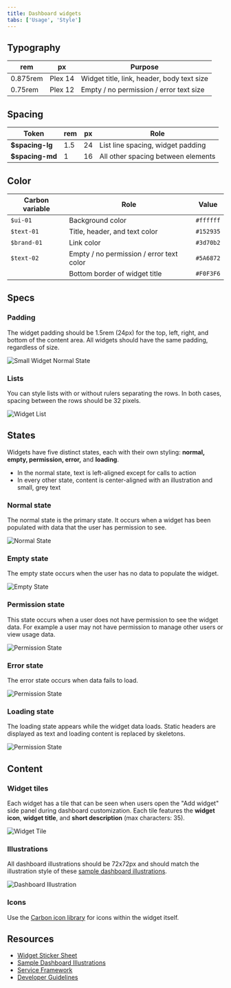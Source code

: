 ```yaml
---
title: Dashboard widgets
tabs: ['Usage', 'Style']
---
```


## Typography

| rem      | px      | Purpose                                    |
| -------- | ------- | ------------------------------------------ |
| 0.875rem | Plex 14 | Widget title, link, header, body text size |
| 0.75rem  | Plex 12 | Empty / no permission / error text size    |

## Spacing

| Token            | rem | px  | Role                               |
| ---------------- | --- | --- | ---------------------------------- |
| **\$spacing-lg** | 1.5 | 24  | List line spacing, widget padding  |
| **\$spacing-md** | 1   | 16  | All other spacing between elements |

## Color

| Carbon variable | Role                                     | Value     |
| --------------- | ---------------------------------------- | --------- |
| `$ui-01`        | Background color                         | `#ffffff` |
| `$text-01`      | Title, header, and text color            | `#152935` |
| `$brand-01`     | Link color                               | `#3d70b2` |
| `$text-02`      | Empty / no permission / error text color | `#5A6872` |
|                 | Bottom border of widget title            | `#F0F3F6` |

## Specs

### Padding

The widget padding should be 1.5rem (24px) for the top, left, right, and bottom of the content area. All widgets should have the same padding, regardless of size.

![Small Widget Normal State](images/normal_state_small.jpg)

### Lists

You can style lists with or without rulers separating the rows. In both cases, spacing between the rows should be 32 pixels.

![Widget List](images/list_widget.jpg)

## States

Widgets have five distinct states, each with their own styling: <b>normal, empty, permission, error,</b> and <b>loading</b>.

- In the normal state, text is left-aligned except for calls to action
- In every other state, content is center-aligned with an illustration and small, grey text

### Normal state

The normal state is the primary state. It occurs when a widget has been populated with data that the user has permission to see.

![Normal State](images/normal_state_small.jpg)

### Empty state

The empty state occurs when the user has no data to populate the widget.

![Empty State](images/empty_state_small.jpg)

### Permission state

This state occurs when a user does not have permission to see the widget data. For example a user may not have permission to manage other users or view usage data.

![Permission State](images/permission_state_small.jpg)

### Error state

The error state occurs when data fails to load.

![Permission State](images/error_state_small.jpg)

### Loading state

The loading state appears while the widget data loads. Static headers are displayed as text and loading content is replaced by skeletons.

![Permission State](images/loading_state_small.jpg)

## Content

### Widget tiles

Each widget has a tile that can be seen when users open the "Add widget" side panel during dashboard customization. Each tile features the <b>widget icon</b>, <b>widget title</b>, and <b>short description</b> (max characters: 35).

![Widget Tile](images/widget_tile.jpg)

### Illustrations

All dashboard illustrations should be 72x72px and should match the illustration style of these [sample dashboard illustrations](https://ibm.box.com/s/f2efq7ylbuwlfwnpwdqzk45c6mkz17bc).

![Dashboard Illustration](images/small_empty_plain.jpg)

### Icons

Use the [Carbon icon library](/guidelines/iconography/library) for icons within the widget itself.

## Resources

- [Widget Sticker Sheet](https://ibm.box.com/s/13qdd7bgbhg7fv9xfty7g3ho9wtkwxdh)
- [Sample Dashboard Illustrations](https://ibm.box.com/s/f2efq7ylbuwlfwnpwdqzk45c6mkz17bc)
- [Service Framework](https://cloud.ibm.com/docs/service-framework?topic=service-framework-user-experience-ux-#ux015-dashboard-widgets)
- [Developer Guidelines](https://test.cloud.ibm.com/docs/developing/get-coding/console-sdk?topic=onboarding-step1-build)
